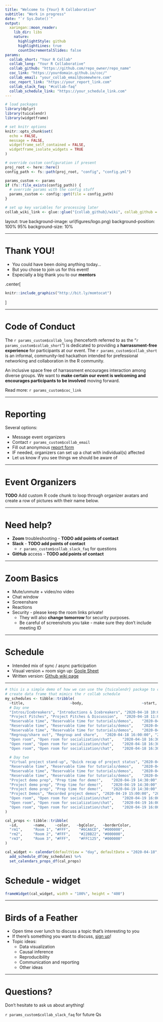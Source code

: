 ```yaml
---
title: "Welcome to {Your} R Collaborative"
subtitle: "Work in progress"
date: "`r Sys.Date()`"
output:
  xaringan::moon_reader:
    lib_dir: libs
    nature:
      highlightStyle: github
      highlightLines: true
      countIncrementalSlides: false
params:
  collab_short: "Your R Collab"
  collab_long: "Your R Collaborative"
  collab_github: "https://github.com/repo_owner/repo_name"
  coc_link: "https://yourdomain.github.io/coc/"
  collab_email: "your_collab_email@somewhere.com"
  coc_report_link: "https://your_report_link.com"
  collab_slack_faq: "#collab-faq"
  collab_schedule_link: "https://your_schedule_link.com"
---
```


```r
# load packages
library(dplyr)
library(tuicalendr)
library(widgetframe)

# set knitr options
knitr::opts_chunk$set(
  echo = FALSE,
  message = FALSE,
  widgetframe_self_contained = FALSE,
  widgetframe_isolate_widgets = TRUE
)

# override custom configuration if present
proj_root <- here::here()
config_path <- fs::path(proj_root, "config", "config.yml")

params_custom <- params
if (fs::file_exists(config_path)) {
  # override params with the config stuff
  params_custom <- config::get(file = config_path)
}

# set up key variables for processing later
collab_wiki_link <- glue::glue("{collab_github}/wiki", collab_github = params_custom$collab_github)
```

layout: true
background-image: url(figures/logo.png)
background-position: 100% 95%
background-size: 10%

---

# Thank YOU!

* You could have been doing anything today...
* But you chose to join us for this event!
* Especially a big thank you to our **mentors**

.center[
```r
knitr::include_graphics("http://bit.ly/momtocat")
```
]

---

# Code of Conduct

The `r params_custom$collab_long` (henceforth referred to as the "`r params_custom$collab_short`") is dedicated to providing a **harrassment-free experience** for participants at our event.  The `r params_custom$collab_short` is an informal, community-led hackathon intended for prefessional networking and collaboration in the R community.

An inclusive space free of harrassment encourages interaction among diverse groups.  We want to **make certain our event is welcoming and encourages participants to be involved** moving forward.

Read more: `r params_custom$coc_link`

---

# Reporting

Several options:

* Message event organizers
* Contact `r params_custom$collab_email`
* Fill out anonymous [report form](`r params_custom$coc_report_link`)
* IF needed, organizers can set up a chat with individual(s) affected
* Let us know if you see things we should be aware of

---

# Event Organizers

**TODO** Add custom R code chunk to loop through organizer avatars and create a row of pictures with their name below.  

---

# Need help?

* __Zoom__ troubleshooting - **TODO add points of contact**
* __Slack__ -  **TODO add points of contact**
    + ``r params_custom$collab_slack_faq`` for questions
* __GitHub__ access - **TODO add points of contact**

---

# Zoom Basics

* Mute/unmute + video/no video
* Chat window
* Screenshare
* Reactions
* Security - please keep the room links private!
    + They will also __change tomorrow__ for security purposes.
    + Be careful of screenshots you take - make sure they don't include meeting ID

---

# Schedule

* Intended mix of sync / async participation
* Visual version + room sign up: [Goole Sheet](`r params_custom$collab_schedule_link`)
* Written version: [Github wiki page](`r collab_wiki_link`)

---

```r
# this is a simple demo of how we can use the {tuicalendr} package to create a javascript calendar!
# create data frame that mimics the r collab schedule 
my_schedules <- tibble::tribble(
  ~title,                     ~body,                           ~start,               ~end,                 ~calendarId, ~category,
  # Day one
  "Intros/Icebreakers", "Introductions & Icebreakers", "2020-04-18 10:00:00", "2020-04-18 11:00:00", "rm1", "time",
  "Project Pitches", "Project Pitches & Discussion",   "2020-04-18 11:00:00", "2020-04-18 12:00:00", "rm1", "time",
  "Reservable time", "Reservable time for tutorials/demos",    "2020-04-18 12:00:00", "2020-04-18 16:00:00", "rm1", "time",
  "Reservable time", "Reservable time for tutorials/demos",    "2020-04-18 12:00:00", "2020-04-18 16:00:00", "rm2", "time",
  "Reservable time", "Reservable time for tutorials/demos",    "2020-04-18 12:00:00", "2020-04-18 16:00:00", "rm3", "time",
  "Regroup/share out", "Regroup and share",   "2020-04-18 16:00:00", "2020-04-18 16:30:00", "rm1", "time",
  "Open room", "Open room for socialization/chat",    "2020-04-18 16:30:00", "2020-04-18 17:30:00", "rm1", "time",
  "Open room", "Open room for socialization/chat",    "2020-04-18 16:30:00", "2020-04-18 17:30:00", "rm2", "time",
  "Open room", "Open room for socialization/chat",    "2020-04-18 16:30:00", "2020-04-18 17:30:00", "rm3", "time",
  
  # Day two
  "Virtual project stand-up", "Quick recap of project status", "2020-04-19 9:00:00", "2020-04-19 9:30:00", "rm1", "time",
  "Reservable time", "Reservable time for tutorials/demos",    "2020-04-19 9:30:00", "2020-04-19 14:30:00", "rm1", "time",
  "Reservable time", "Reservable time for tutorials/demos",    "2020-04-19 9:30:00", "2020-04-19 14:30:00", "rm2", "time",
  "Reservable time", "Reservable time for tutorials/demos",    "2020-04-19 9:30:00", "2020-04-19 14:30:00", "rm3", "time",
  "Project demo prep", "Prep time for demo!",    "2020-04-19 14:30:00", "2020-04-19 15:00:00", "rm1", "time",
  "Project demo prep", "Prep time for demo!",    "2020-04-19 14:30:00", "2020-04-19 15:00:00", "rm2", "time",
  "Project demo prep", "Prep time for demo!",    "2020-04-19 14:30:00", "2020-04-19 15:00:00", "rm3", "time",
  "Project Demos", "Recorded project demos", "2020-04-19 15:00:00", "2020-04-19 16:00:00", "rm1", "time",
  "Open room", "Open room for socialization/chat",    "2020-04-19 16:00:00", "2020-04-19 17:30:00", "rm1", "time",
  "Open room", "Open room for socialization/chat",    "2020-04-19 16:00:00", "2020-04-19 17:30:00", "rm2", "time",
  "Open room", "Open room for socialization/chat",    "2020-04-19 16:00:00", "2020-04-19 17:30:00", "rm3", "time"
)

cal_props <- tibble::tribble(
  ~id,       ~name,    ~color,   ~bgColor,   ~borderColor,
  "rm1",     "Room 1", "#FFF",    "#6CA6CD", "#000000",
  "rm2",     "Room 2", "#FFF",    "#228B22", "#000000",
  "rm3",     "Room 3", "#FFF",    "#FFC125", "#000000"
)

cal_widget <- calendar(defaultView = "day", defaultDate = "2020-04-18", useNav = TRUE) %>%
  add_schedule_df(my_schedules) %>%
  set_calendars_props_df(cal_props)
```

# Schedule - widget

```r
frameWidget(cal_widget, width = "100%", height = "400")
```

---

# Birds of a Feather

* Open time over lunch to discuss a topic that's interesting to you
* If there's something you want to discuss, [sign up](`r params_custom$collab_schedule_link`)!
* Topic ideas:
    + Data visualization
    + Causal inference
    + Reproducibility
    + Communication and reporting
    + Other ideas
    
---

# Questions?

Don't hesitate to ask us about anything!

``r params_custom$collab_slack_faq`` for future Qs

